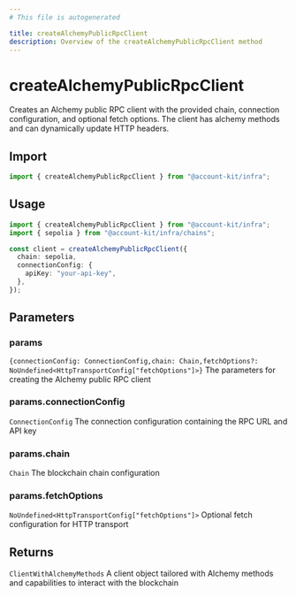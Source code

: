 ```yaml
---
# This file is autogenerated

title: createAlchemyPublicRpcClient
description: Overview of the createAlchemyPublicRpcClient method
---
```


# createAlchemyPublicRpcClient

Creates an Alchemy public RPC client with the provided chain, connection configuration, and optional fetch options. The client has alchemy methods and can dynamically update HTTP headers.

## Import

```ts
import { createAlchemyPublicRpcClient } from "@account-kit/infra";
```

## Usage

```ts
import { createAlchemyPublicRpcClient } from "@account-kit/infra";
import { sepolia } from "@account-kit/infra/chains";

const client = createAlchemyPublicRpcClient({
  chain: sepolia,
  connectionConfig: {
    apiKey: "your-api-key",
  },
});
```

## Parameters

### params

`{connectionConfig: ConnectionConfig,chain: Chain,fetchOptions?: NoUndefined<HttpTransportConfig["fetchOptions"]>}`
The parameters for creating the Alchemy public RPC client

### params.connectionConfig

`ConnectionConfig`
The connection configuration containing the RPC URL and API key

### params.chain

`Chain`
The blockchain chain configuration

### params.fetchOptions

`NoUndefined<HttpTransportConfig["fetchOptions"]>`
Optional fetch configuration for HTTP transport

## Returns

`ClientWithAlchemyMethods`
A client object tailored with Alchemy methods and capabilities to interact with the blockchain
